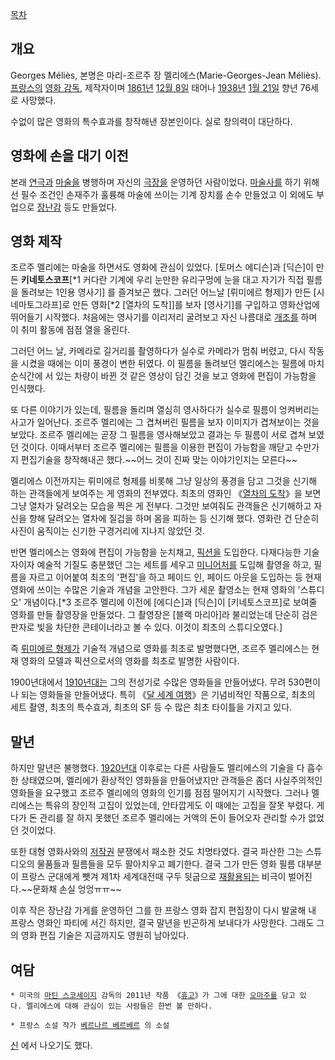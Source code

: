 [[목차]]

== 개요 ==
Georges Méliès, 본명은 마리-조르주 장 멜리에스(Marie-Georges-Jean Méliès). [[프랑스]]의 [[영화 감독]], 제작자이며 [[1861년]] [[12월 8일]] 태어나 [[1938년]] [[1월 21일]] 향년 76세로 사망했다. 

수없이 많은 영화의 특수효과를 창작해낸 장본인이다. 실로 창의력이 대단하다.

== 영화에 손을 대기 이전 ==
본래 [[연극]]과 [[마술]]을 병행하며 자신의 [[극장]]을 운영하던 사람이었다. [[마술사]]를 하기 위해선 필수 조건인 손재주가 훌륭해 마술에 쓰이는 기계 장치를 손수 만들었고 이 외에도 부업으로 [[장난감]] 등도 만들었다. 

== 영화 제작 ==
조르주 멜리에는 마술을 하면서도 영화에 관심이 있었다. [토머스 에디슨]과 [딕슨]이 만든 '''키네토스코프'''[*1 커다란 기계에 우리 눈만한 유리구멍에 눈을 대고 자기가 직접 필름을 돌려보는 1인용 영사기] 를 즐겨보곤 했다. 그러던 어느날 [뤼미에르 형제]가 만든 [시네마토그라프]로 만든 영화[*2 [열차의 도착]]를 보자 [영사기]를 구입하고 영화산업에 뛰어들기 시작했다. 처음에는 영사기를 이리저리 굴려보고 자신 나름대로 [[개조]]를 하며 이 취미 활동에 점점 열을 올린다. 

그러던 어느 날, 카메라로 길거리를 촬영하다가 실수로 카메라가 멈춰 버렸고, 다시 작동을 시켰을 때에는 이미 풍경이 변한 뒤였다. 이 필름을 돌려보던 멜리에스는 필름에 마치 순식간에 서 있는 차량이 바뀐 것 같은 영상이 담긴 것을 보고 영화에 편집이 가능함을 인식했다.

또 다른 이야기가 있는데, 필름을 돌리며 열심히 영사하다가 실수로 필름이 엉켜버리는 사고가 일어난다. 조르주 멜리에는 그 겹쳐버린 필름을 보자 이미지가 겹쳐보이는 것을 보았다. 조르주 멜리에는 곧장 그 필름을 영사해보았고 결과는 두 필름이 서로 겹쳐 보였던 것이다. 이때서부터 조르주 멜리에는 필름을 이용한 편집이 가능함을 깨닫고 수만가지 편집기술을 창작해내곤 했다.~~어느 것이 진짜 맞는 이야기인지는 모른다~~

멜리에스 이전까지는 뤼미에르 형제를 비롯해 그냥 일상의 풍경을 담고 그것을 신기해 하는 관객들에게 보여주는 게 영화의 전부였다. 최초의 영화인 《[[열차의 도착]]》을 보면 그냥 열차가 달려오는 모습을 찍은 게 전부다. 그것만 보여줘도 관객들은 신기해하고 자신을 향해 달려오는 열차에 질겁을 하며 몸을 피하는 등 신기해 했다. 영화란 건 단순히 사진이 움직이는 신기한 구경거리에 지나지 않았던 것.

반면 멜리에스는 영화에 편집이 가능함을 눈치채고, [[픽션]]을 도입한다. 다재다능한 기술자이자 예술적 기질도 충분했던 그는 세트를 세우고 [[미니어처]]를 도입해 촬영을 하고, 필름을 자르고 이어붙여 최초의 '편집'을 하고 페이드 인, 페이드 아웃을 도입하는 등 현재 영화에 쓰이는 수많은 기술과 개념을 고안한다. 그가 세운 촬영소는 현재 영화의 '스튜디오' 개념이다.[*3 조르주 멜리에 이전에 [에디슨]과 [딕슨]이 [키네토스코프]로 보여줄 영화를 만들 촬영장을 만들었다. 그 촬영장은 [블랙 마리아]라 불리었는데 단순히 검은 판자로 빛을 차단한 콘테이너라고 볼 수 있다. 이것이 최초의 스튜디오였다.]

즉 [[뤼미에르 형제]]가 기술적 개념으로 영화를 최초로 발명했다면, 조르주 멜리에스는 현재 영화의 모델과 픽션으로서의 영화를 최초로 발명한 사람이다. 

1900년대에서 [[1910년대]]는 그의 전성기로 수많은 영화들을 만들어냈다. 무려 530편이나 되는 영화들을 만들어냈다. 특히 《[[달 세계 여행]]》은 기념비적인 작품으로, 최초의 세트 촬영, 최초의 특수효과, 최초의 SF 등 수 많은 최초 타이틀을 가지고 있다. 

== 말년 ==
하지만 말년은 불행했다. [[1920년대]] 이후로는 다른 사람들도 멜리에스의 기술을 다 흡수한 상태였으며, 멜리에가 환상적인 영화들을 만들어냈지만 관객들은 좀더 사실주의적인 영화들을 요구했고 조르주 멜리에의 영화의 인기를 점점 떨어지기 시작했다. 그러나 멜리에스는 특유의 장인적 고집이 있었는데, 안타깝게도 이 때에는 고집을 잘못 부렸다. 게다가 돈 관리를 잘 하지 못했던 조르주 멜리에는 거액의 돈이 들어오자 관리할 수가 없었던 것이었다.
 
또한 대형 영화사와의 [[저작권]] 분쟁에서 패소한 것도 치명타였다. 결국 파산한 그는 스튜디오의 물품들과 필름들을 모두 팔아치우고 폐기한다. 결국 그가 만든 영화 필름 대부분이 프랑스 군대에게 뺏겨 제1차 세계대전때 구두 뒷굽으로 [[재활용]]되는 비극이 벌어진다.~~문화채 손실 엉엉ㅠㅠ~~

이후 작은 장난감 가게를 운영하던 그를 한 프랑스 영화 잡지 편집장이 다시 발굴해 내 프랑스 영화인 파티에 서긴 하지만, 결국 말년을 빈곤하게 보내다가 사망한다. 그래도 그의 영화 편집 기술은 지금까지도 영원히 남아있다.

== 여담 ==
 * 미국의 [[마틴 스코세이지]] 감독의 2011년 작품 《[[휴고]]》가 그에 대한 [[오마주]]를 담고 있다. 멜리에스에 대해 관심이 있는 사람들은 한번 볼 만하다.

 * 프랑스 소설 작가 [[베르나르 베르베르]] 의 소설
[[신]] 에서 나오기도 했다.
